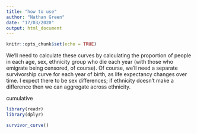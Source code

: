 ```yaml
---
title: "how to use"
author: "Nathan Green"
date: "17/03/2020"
output: html_document
---
```


```r
knitr::opts_chunk$set(echo = TRUE)
```

We'll need to calculate these curves by calculating the proportion of people in each age, sex, ethnicity group who die each year (with those who emigrate being censored, of course).
Of course, we'll need a separate survivorship curve for each year of birth, as life expectancy changes over time.
I expect there to be sex differences; if ethnicity doesn't make a difference then we can aggregate across ethnicity.

cumulative

```r
library(readr)
library(dplyr)

survivor_curve()

```
